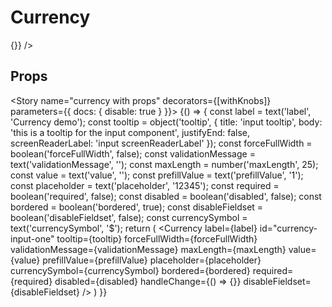 

<Meta title="Components|Input/Currency" component={Currency} />

# Currency

<Preview>
  <Story name="currency">
    <Currency
      label="Currency input"
      id="currency-input-one"
      tooltip={{title: 'currency demo'}}
      placeholder="12345"
      currencySymbol="$"
      bordered
      required={false}
      disabled={false}
      invalid={false}
      handleChange={() => {}}
    />
  </Story>
</Preview>

## Props

<Props of={Currency} />

<Story name="currency with props" decorators={[withKnobs]} parameters={{ docs: { disable: true } }}>
  {() => {
    const label = text('label', 'Currency demo');
    const tooltip = object('tooltip', {
      title: 'input tooltip',
      body: 'this is a tooltip for the input component',
      justifyEnd: false,
      screenReaderLabel: 'input screenReaderLabel'
    });
    const forceFullWidth = boolean('forceFullWidth', false);
    const validationMessage = text('validationMessage', '');
    const maxLength = number('maxLength', 25);
    const value = text('value', '');
    const prefillValue = text('prefillValue', '1');
    const placeholder = text('placeholder', '12345');
    const required = boolean('required', false);
    const disabled = boolean('disabled', false);
    const bordered = boolean('bordered', true);
    const disableFieldset = boolean('disableFieldset', false);
    const currencySymbol = text('currencySymbol', '$');
    return (
      <Currency
        label={label}
        id="currency-input-one"
        tooltip={tooltip}
        forceFullWidth={forceFullWidth}
        validationMessage={validationMessage}
        maxLength={maxLength}
        value={value}
        prefillValue={prefillValue}
        placeholder={placeholder}
        currencySymbol={currencySymbol}
        bordered={bordered}
        required={required}
        disabled={disabled}
        handleChange={() => {}}
        disableFieldset={disableFieldset}
      />
    )
  }}
</Story>
